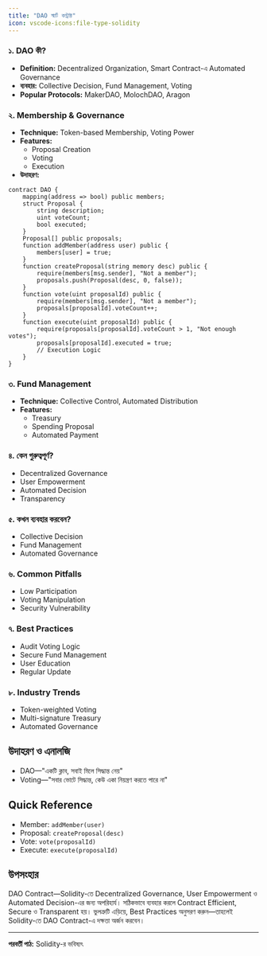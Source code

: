 ```yaml
---
title: "DAO স্মার্ট কন্ট্রাক্ট"
icon: vscode-icons:file-type-solidity
---
```


### ১. DAO কী?
- **Definition:** Decentralized Organization, Smart Contract-এ Automated Governance
- **ব্যবহার:** Collective Decision, Fund Management, Voting
- **Popular Protocols:** MakerDAO, MolochDAO, Aragon

### ২. Membership & Governance
- **Technique:** Token-based Membership, Voting Power
- **Features:**
    - Proposal Creation
    - Voting
    - Execution
- **উদাহরণ:**
```solidity
contract DAO {
    mapping(address => bool) public members;
    struct Proposal {
        string description;
        uint voteCount;
        bool executed;
    }
    Proposal[] public proposals;
    function addMember(address user) public {
        members[user] = true;
    }
    function createProposal(string memory desc) public {
        require(members[msg.sender], "Not a member");
        proposals.push(Proposal(desc, 0, false));
    }
    function vote(uint proposalId) public {
        require(members[msg.sender], "Not a member");
        proposals[proposalId].voteCount++;
    }
    function execute(uint proposalId) public {
        require(proposals[proposalId].voteCount > 1, "Not enough votes");
        proposals[proposalId].executed = true;
        // Execution Logic
    }
}
```

### ৩. Fund Management
- **Technique:** Collective Control, Automated Distribution
- **Features:**
    - Treasury
    - Spending Proposal
    - Automated Payment

### ৪. কেন গুরুত্বপূর্ণ?
- Decentralized Governance
- User Empowerment
- Automated Decision
- Transparency

### ৫. কখন ব্যবহার করবেন?
- Collective Decision
- Fund Management
- Automated Governance

### ৬. Common Pitfalls
- Low Participation
- Voting Manipulation
- Security Vulnerability

### ৭. Best Practices
- Audit Voting Logic
- Secure Fund Management
- User Education
- Regular Update

### ৮. Industry Trends
- Token-weighted Voting
- Multi-signature Treasury
- Automated Governance

## উদাহরণ ও এনালজি
- DAO—"একটি ক্লাব, সবাই মিলে সিদ্ধান্ত নেয়"
- Voting—"সবার ভোটে সিদ্ধান্ত, কেউ একা নিয়ন্ত্রণ করতে পারে না"

## Quick Reference
- Member: `addMember(user)`
- Proposal: `createProposal(desc)`
- Vote: `vote(proposalId)`
- Execute: `execute(proposalId)`

## উপসংহার

DAO Contract—Solidity-তে Decentralized Governance, User Empowerment ও Automated Decision-এর জন্য অপরিহার্য। সঠিকভাবে ব্যবহার করলে Contract Efficient, Secure ও Transparent হয়। ভুলত্রুটি এড়িয়ে, Best Practices অনুসরণ করুন—তাহলেই Solidity-তে DAO Contract-এ দক্ষতা অর্জন করবেন।

---

**পরবর্তী পাঠ:** Solidity-র ভবিষ্যৎ
